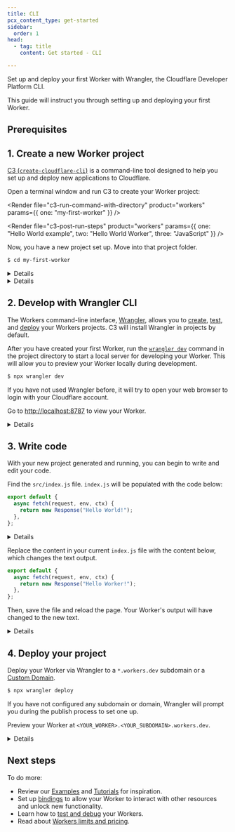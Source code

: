 ```yaml
---
title: CLI
pcx_content_type: get-started
sidebar:
  order: 1
head:
  - tag: title
    content: Get started - CLI

---
```



Set up and deploy your first Worker with Wrangler, the Cloudflare Developer Platform CLI.

This guide will instruct you through setting up and deploying your first Worker.

## Prerequisites

<Render file="prereqs" product="workers" />

## 1. Create a new Worker project

[C3 (`create-cloudflare-cli`)](https://github.com/cloudflare/workers-sdk/tree/main/packages/create-cloudflare) is a command-line tool designed to help you set up and deploy new applications to Cloudflare.

Open a terminal window and run C3 to create your Worker project:

<Render file="c3-run-command-with-directory" product="workers" params={{ one: "my-first-worker" }} />

<Render file="c3-post-run-steps" product="workers" params={{ one: "Hello World example", two: "Hello World Worker", three: "JavaScript" }} />

Now, you have a new project set up. Move into that project folder.

```sh
$ cd my-first-worker
```


<Details header="What files did C3 create?">

In your project directory, C3 will have generated the following:

1. `wrangler.toml`: Your [Wrangler](/workers/wrangler/configuration/#sample-wranglertoml-configuration) configuration file.
2. `index.js` (in `/src`): A minimal `'Hello World!'` Worker written in [ES module](/workers/reference/migrate-to-module-workers/) syntax.
3. `package.json`: A minimal Node dependencies configuration file.
4. `package-lock.json`: Refer to [`npm` documentation on `package-lock.json`](https://docs.npmjs.com/cli/v9/configuring-npm/package-lock-json).
5. `node_modules`: Refer to [`npm` documentation `node_modules`](https://docs.npmjs.com/cli/v7/configuring-npm/folders#node-modules).


</Details>


<Details header="What if I already have a project in a git repository?">

In addition to creating new projects from C3 templates, C3 also supports creating new projects from Git repositories. To create a new project from a Git repository, open your terminal and run:

```sh
$ npm create cloudflare@latest -- --template <SOURCE>
```

`<SOURCE>` may be any of the following:

* `user/repo` (GitHub)
* `git@github.com:user/repo`
* `https://github.com/user/repo`
* `user/repo/some-template` (subdirectories)
* `user/repo#canary` (branches)
* `user/repo#1234abcd` (commit hash)
* `bitbucket:user/repo` (Bitbucket)
* `gitlab:user/repo` (GitLab)

At a minimum, template folders must contain the following:

* `package.json`
* `wrangler.toml`
* `src/` containing a worker script referenced from `wrangler.toml`


</Details>

## 2. Develop with Wrangler CLI

The Workers command-line interface, [Wrangler](/workers/wrangler/install-and-update/), allows you to [create](/workers/wrangler/commands/#init), [test](/workers/wrangler/commands/#dev), and [deploy](/workers/wrangler/commands/#deploy) your Workers projects. C3 will install Wrangler in projects by default.

After you have created your first Worker, run the [`wrangler dev`](/workers/wrangler/commands/#dev) command in the project directory to start a local server for developing your Worker. This will allow you to preview your Worker locally during development.

```sh
$ npx wrangler dev
```

If you have not used Wrangler before, it will try to open your web browser to login with your Cloudflare account.

Go to [http://localhost:8787](http://localhost:8787) to view your Worker.


<Details header="Browser issues?">

If you have issues with this step or you do not have access to a browser interface, refer to the [`wrangler login`](/workers/wrangler/commands/#login) documentation.


</Details>

## 3. Write code

With your new project generated and running, you can begin to write and edit your code.

Find the `src/index.js` file. `index.js` will be populated with the code below:

```js title="Original index.js"
export default {
  async fetch(request, env, ctx) {
    return new Response("Hello World!");
  },
};
```


<Details header="Code explanation">

This code block consists of a few different parts.

```js title="Updated index.js" {1}
export default {
  async fetch(request, env, ctx) {
    return new Response("Hello World!");
  },
};
```

`export default` is JavaScript syntax required for defining [JavaScript modules](https://developer.mozilla.org/en-US/docs/Web/JavaScript/Guide/Modules#default_exports_versus_named_exports). Your Worker has to have a default export of an object, with properties corresponding to the events your Worker should handle.

```js title="index.js" {2}
export default {
  async fetch(request, env, ctx) {
    return new Response("Hello World!");
  },
};
```

This [`fetch()` handler](/workers/runtime-apis/handlers/fetch/) will be called when your Worker receives an HTTP request. You can define additional event handlers in the exported object to respond to different types of events. For example, add a [`scheduled()` handler](/workers/runtime-apis/handlers/scheduled/) to respond to Worker invocations via a [Cron Trigger](/workers/configuration/cron-triggers/).

Additionally, the `fetch` handler will always be passed three parameters: [`request`, `env` and `context`](/workers/runtime-apis/handlers/fetch/).

```js title="index.js" {3}
export default {
  async fetch(request, env, ctx) {
    return new Response("Hello World!");
  },
};
```

The Workers runtime expects `fetch` handlers to return a `Response` object or a Promise which resolves with a `Response` object. In this example, you will return a new `Response` with the string `"Hello World!"`.


</Details>

Replace the content in your current `index.js` file with the content below, which changes the text output.

```js title="index.js" {3}
export default {
  async fetch(request, env, ctx) {
    return new Response("Hello Worker!");
  },
};
```

Then, save the file and reload the page. Your Worker's output will have changed to the new text.


<Details header="No visible changes?">

If the output for your Worker does not change, make sure that:

1. You saved the changes to `index.js`.
2. You have `wrangler dev` running.
3. You reloaded your browser.


</Details>

## 4. Deploy your project

Deploy your Worker via Wrangler to a `*.workers.dev` subdomain or a [Custom Domain](/workers/configuration/routing/custom-domains/).

```sh
$ npx wrangler deploy
```

If you have not configured any subdomain or domain, Wrangler will prompt you during the publish process to set one up.

Preview your Worker at `<YOUR_WORKER>.<YOUR_SUBDOMAIN>.workers.dev`.


<Details header="Encountering errors?">

When pushing to your `*.workers.dev` subdomain for the first time, you may see [`523` errors](/support/troubleshooting/cloudflare-errors/troubleshooting-cloudflare-5xx-errors/#error-523-origin-is-unreachable) while DNS is propagating. These errors should resolve themselves after a minute or so.


</Details>

## Next steps

To do more:

* Review our [Examples](/workers/examples/) and [Tutorials](/workers/tutorials/) for inspiration.
* Set up [bindings](/workers/runtime-apis/bindings/) to allow your Worker to interact with other resources and unlock new functionality.
* Learn how to [test and debug](/workers/testing/) your Workers.
* Read about [Workers limits and pricing](/workers/platform/).
